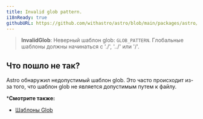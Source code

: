 ```yaml
---
title: Invalid glob pattern.
i18nReady: true
githubURL: https://github.com/withastro/astro/blob/main/packages/astro/src/core/errors/errors-data.ts
---
```


> **InvalidGlob**: Неверный шаблон glob: `GLOB_PATTERN`. Глобальные шаблоны должны начинаться с './', '../' или '/'.

## Что пошло не так?

Astro обнаружил недопустимый шаблон glob. Это часто происходит из-за того, что шаблон glob не является допустимым путем к файлу.

***Смотрите также:**

-  [Шаблоны Glob](/ru/guides/imports/#glob-patterns)
